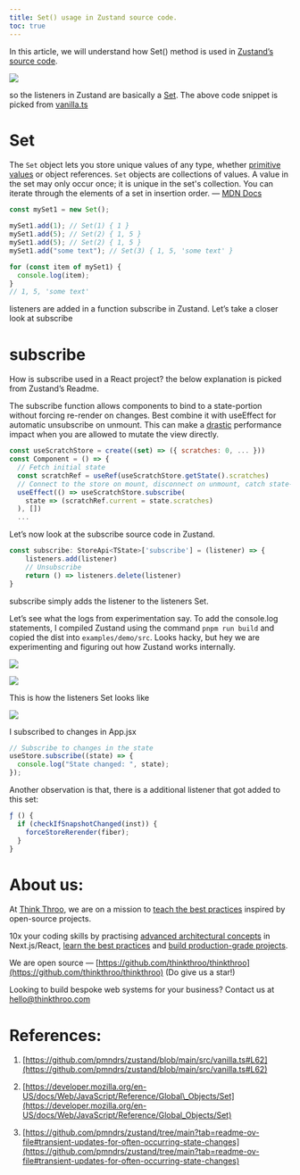 ```yaml
---
title: Set() usage in Zustand source code.
toc: true
---
```


In this article, we will understand how Set() method is used in [Zustand’s source code](https://github.com/pmndrs/zustand/blob/main/src/vanilla.ts#L71).

![](https://miro.medium.com/v2/resize:fit:875/1*OmmD1X7HpeX2fPvhRTfuOA.png)

so the listeners in Zustand are basically a [Set](https://developer.mozilla.org/en-US/docs/Web/JavaScript/Reference/Global_Objects/Set). The above code snippet is picked from [vanilla.ts](https://github.com/pmndrs/zustand/blob/main/src/vanilla.ts#L71)

# **Set**

The `Set` object lets you store unique values of any type, whether [primitive values](https://developer.mozilla.org/en-US/docs/Glossary/Primitive) or object references. `Set` objects are collections of values. A value in the set may only occur once; it is unique in the set's collection. You can iterate through the elements of a set in insertion order. — [MDN Docs](https://developer.mozilla.org/en-US/docs/Web/JavaScript/Reference/Global_Objects/Set)

```javascript
const mySet1 = new Set();

mySet1.add(1); // Set(1) { 1 }
mySet1.add(5); // Set(2) { 1, 5 }
mySet1.add(5); // Set(2) { 1, 5 }
mySet1.add("some text"); // Set(3) { 1, 5, 'some text' }

for (const item of mySet1) {
  console.log(item);
}
// 1, 5, 'some text'
```

listeners are added in a function subscribe in Zustand. Let’s take a closer look at subscribe

# **subscribe**

How is subscribe used in a React project? the below explanation is picked from Zustand’s Readme.

The subscribe function allows components to bind to a state-portion without forcing re-render on changes. Best combine it with useEffect for automatic unsubscribe on unmount. This can make a [drastic](https://codesandbox.io/s/peaceful-johnson-txtws) performance impact when you are allowed to mutate the view directly.

```javascript
const useScratchStore = create((set) => ({ scratches: 0, ... }))
const Component = () => {
  // Fetch initial state
  const scratchRef = useRef(useScratchStore.getState().scratches)
  // Connect to the store on mount, disconnect on unmount, catch state-changes in a reference
  useEffect(() => useScratchStore.subscribe(
    state => (scratchRef.current = state.scratches)
  ), [])
  ...
```

Let’s now look at the subscribe source code in Zustand.

```javascript
const subscribe: StoreApi<TState>['subscribe'] = (listener) => {
    listeners.add(listener)
    // Unsubscribe
    return () => listeners.delete(listener)
}
```

subscribe simply adds the listener to the listeners Set.

Let’s see what the logs from experimentation say. To add the console.log statements, I compiled Zustand using the command `pnpm run build` and copied the dist into `examples/demo/src`. Looks hacky, but hey we are experimenting and figuring out how Zustand works internally.

![](https://miro.medium.com/v2/resize:fit:875/1*ctFSmLkfJb8Y_8K-kYXSPA.png)

![](https://miro.medium.com/v2/resize:fit:875/1*hmwr4QJlEjom-2zCEqpdJg.png)

This is how the listeners Set looks like

![](https://miro.medium.com/v2/resize:fit:875/1*F0iBPkLIR2rdZ3_D4cC_Ag.png)

I subscribed to changes in App.jsx

```javascript
// Subscribe to changes in the state
useStore.subscribe((state) => {
  console.log("State changed: ", state);
});
```

Another observation is that, there is a additional listener that got added to this set:

```javascript
ƒ () {
  if (checkIfSnapshotChanged(inst)) {
    forceStoreRerender(fiber);
  }
}
```

# **About us:**

At [Think Throo](https://thinkthroo.com/), we are on a mission to [teach the best practices](https://app.thinkthroo.com/best-practices) inspired by open-source projects.

10x your coding skills by practising [advanced architectural concepts](https://app.thinkthroo.com/architecture) in Next.js/React, [learn the best practices](https://app.thinkthroo.com/best-practices) and [build production-grade projects](https://app.thinkthroo.com/production-grade-projects).

We are open source — [https://github.com/thinkthroo/thinkthroo](https://github.com/thinkthroo/thinkthroo) (Do give us a star!)

Looking to build bespoke web systems for your business? Contact us at hello@thinkthroo.com

# **References:**

1. [https://github.com/pmndrs/zustand/blob/main/src/vanilla.ts#L62](https://github.com/pmndrs/zustand/blob/main/src/vanilla.ts#L62)
    
2. [https://developer.mozilla.org/en-US/docs/Web/JavaScript/Reference/Global\_Objects/Set](https://developer.mozilla.org/en-US/docs/Web/JavaScript/Reference/Global_Objects/Set)
    
3. [https://github.com/pmndrs/zustand/tree/main?tab=readme-ov-file#transient-updates-for-often-occurring-state-changes](https://github.com/pmndrs/zustand/tree/main?tab=readme-ov-file#transient-updates-for-often-occurring-state-changes)
